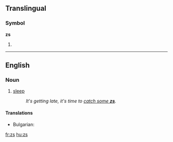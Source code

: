 {{also|Zs|Z's|z's}}
==Translingual==
===Symbol===
'''zs'''

# {{SI-unit-abb|zepto|second|[[time]]}}

----

==English==

===Noun===
{{infl|en|noun}} {{p}}

# {{slang|in cartoons}} [[sleep]]
#: ''It's getting late, it's time to [[catch some zs|catch some '''zs''']].''

====Translations====
* Bulgarian: {{t+|bg|сън|m}}


[[fr:zs]]
[[hu:zs]]